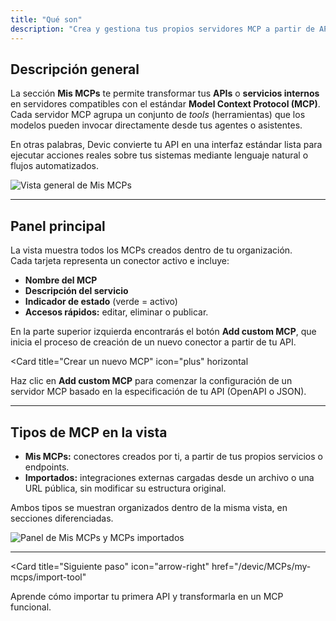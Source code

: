 ```yaml
---
title: "Qué son"
description: "Crea y gestiona tus propios servidores MCP a partir de APIs o servicios internos para que los modelos de lenguaje puedan ejecutarlos directamente."
---
```


## Descripción general

La sección **Mis MCPs** te permite transformar tus **APIs** o **servicios internos** en servidores compatibles con el estándar **Model Context Protocol (MCP)**.  
Cada servidor MCP agrupa un conjunto de *tools* (herramientas) que los modelos pueden invocar directamente desde tus agentes o asistentes.

En otras palabras, Devic convierte tu API en una interfaz estándar lista para ejecutar acciones reales sobre tus sistemas mediante lenguaje natural o flujos automatizados.

![Vista general de Mis MCPs](1e214fa7-89f9-41e3-b648-b47242a86e4d.png)

---

## Panel principal

La vista muestra todos los MCPs creados dentro de tu organización.  
Cada tarjeta representa un conector activo e incluye:

- **Nombre del MCP**  
- **Descripción del servicio**  
- **Indicador de estado** (verde = activo)  
- **Accesos rápidos:** editar, eliminar o publicar.  

En la parte superior izquierda encontrarás el botón **Add custom MCP**, que inicia el proceso de creación de un nuevo conector a partir de tu API.

<Card
  title="Crear un nuevo MCP"
  icon="plus"
  horizontal
>
  Haz clic en <strong>Add custom MCP</strong> para comenzar la configuración de un servidor MCP basado en la especificación de tu API (OpenAPI o JSON).
</Card>

---

## Tipos de MCP en la vista

- **Mis MCPs:** conectores creados por ti, a partir de tus propios servicios o endpoints.  
- **Importados:** integraciones externas cargadas desde un archivo o una URL pública, sin modificar su estructura original.  

Ambos tipos se muestran organizados dentro de la misma vista, en secciones diferenciadas.

![Panel de Mis MCPs y MCPs importados](c601dc58-d752-4a6a-a8de-938f8e929560.png)

---

<Card
  title="Siguiente paso"
  icon="arrow-right"
  href="/devic/MCPs/my-mcps/import-tool"
>
  Aprende cómo importar tu primera API y transformarla en un MCP funcional.
</Card>
